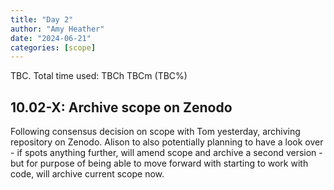 ```yaml
---
title: "Day 2"
author: "Amy Heather"
date: "2024-06-21"
categories: [scope]
---
```


::: {.callout-note}

TBC. Total time used: TBCh TBCm (TBC%)

:::

## 10.02-X: Archive scope on Zenodo

Following consensus decision on scope with Tom yesterday, archiving repository on Zenodo. Alison to also potentially planning to have a look over - if spots anything further, will amend scope and archive a second version - but for purpose of being able to move forward with starting to work with code, will archive current scope now.